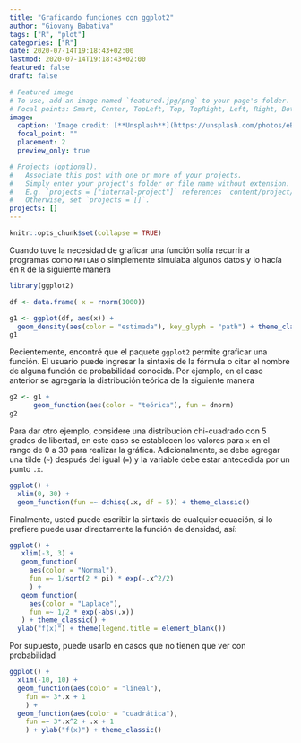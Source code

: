 ```yaml
---
title: "Graficando funciones con ggplot2"
author: "Giovany Babativa"
tags: ["R", "plot"]
categories: ["R"]
date: 2020-07-14T19:18:43+02:00
lastmod: 2020-07-14T19:18:43+02:00
featured: false
draft: false

# Featured image
# To use, add an image named `featured.jpg/png` to your page's folder.
# Focal points: Smart, Center, TopLeft, Top, TopRight, Left, Right, BottomLeft, Bottom, BottomRight.
image: 
  caption: 'Image credit: [**Unsplash**](https://unsplash.com/photos/eBbRSsV4JqU)'
  focal_point: ""
  placement: 2
  preview_only: true

# Projects (optional).
#   Associate this post with one or more of your projects.
#   Simply enter your project's folder or file name without extension.
#   E.g. `projects = ["internal-project"]` references `content/project/deep-learning/index.md`.
#   Otherwise, set `projects = []`.
projects: []
---
```


```r
knitr::opts_chunk$set(collapse = TRUE)
```

Cuando tuve la necesidad de graficar una función solía recurrir a programas como `MATLAB` o simplemente simulaba algunos datos y lo hacía en `R` de la siguiente manera

```r
library(ggplot2)

df <- data.frame( x = rnorm(1000))

g1 <- ggplot(df, aes(x)) +
  geom_density(aes(color = "estimada"), key_glyph = "path") + theme_classic()
g1
```

Recientemente, encontré que el paquete `ggplot2` permite graficar una función. El usuario puede ingresar la sintaxis de la fórmula o citar el nombre de alguna función de probabilidad conocida. Por ejemplo, en el caso anterior se agregaría la distribución teórica de la siguiente manera
```r
g2 <- g1 +
      geom_function(aes(color = "teórica"), fun = dnorm)
g2
```

Para dar otro ejemplo, considere una distribución chi-cuadrado con 5 grados de libertad, en este caso se establecen los valores para `x` en el rango de 0 a 30 para realizar la gráfica. Adicionalmente, se debe agregar una tilde (`~`) después del igual (`=`) y la variable debe estar antecedida por un punto `.x`.

```r
ggplot() +
  xlim(0, 30) +
  geom_function(fun =~ dchisq(.x, df = 5)) + theme_classic()
```

Finalmente, usted puede escribir la sintaxis de cualquier ecuación, si lo prefiere puede usar directamente la función de densidad, así:

```r
ggplot() +
   xlim(-3, 3) +
   geom_function(
     aes(color = "Normal"),
     fun =~ 1/sqrt(2 * pi) * exp(-.x^2/2)
     ) +
   geom_function(
     aes(color = "Laplace"),
     fun =~ 1/2 * exp(-abs(.x))
   ) + theme_classic() +
  ylab("f(x)") + theme(legend.title = element_blank())
```

Por supuesto, puede usarlo en casos que no tienen que ver con probabilidad

```r
ggplot() +
  xlim(-10, 10) +
  geom_function(aes(color = "lineal"),
    fun =~ 3*.x + 1 
    ) +
  geom_function(aes(color = "cuadrática"),
    fun =~ 3*.x^2 + .x + 1             
    ) + ylab("f(x)") + theme_classic()
```

